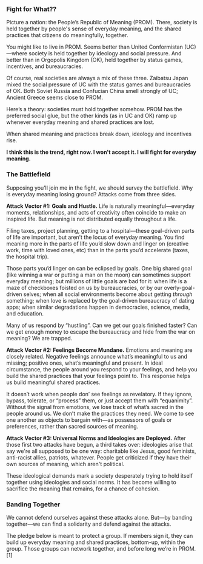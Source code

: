 ### Fight for What??

Picture a nation: the People’s Republic of Meaning (PROM). There, society is held together by people's sense of everyday meaning, and the shared practices that citizens do meaningfully, together.

You might like to live in PROM. Seems better than United Conformistan (UC)—where society is held together by ideology and social pressure. And better than in Orgopolis Kingdom (OK), held together by status games, incentives, and bureaucracies.

Of course, real societies are always a mix of these three. Zaibatsu Japan mixed the social pressure of UC with the status games and bureaucracies of OK. Both Soviet Russia and Confucian China smell strongly of UC; Ancient Greece seems close to PROM.

Here’s a theory: societies must hold together somehow. PROM has the preferred social glue, but the other kinds (as in UC and OK) ramp up whenever everyday meaning and shared practices are lost.

When shared meaning and practices break down, ideology and incentives rise.

**I think this is the trend, right now. I won't accept it. I will fight for everyday meaning.**

### The Battlefield

Supposing you’ll join me in the fight, we should survey the battlefield. Why is everyday meaning losing ground? Attacks come from three sides.

**Attack Vector #1: Goals and Hustle.** Life is naturally meaningful—everyday moments, relationships, and acts of creativity often coincide to make an inspired life. But meaning is not distributed equally throughout a life.

Filing taxes, project planning, getting to a hospital—these goal-driven parts of life are important, but aren’t the locus of everyday meaning. You find meaning more in the parts of life you’d slow down and linger on (creative work, time with loved ones, etc) than in the parts you’d accelerate (taxes, the hospital trip).

Those parts you’d linger on can be eclipsed by goals. One big shared goal (like winning a war or putting a man on the moon) can sometimes support everyday meaning; but millions of little goals are bad for it: when life is a maze of checkboxes foisted on us by bureaucracies, or by our overly-goal-driven selves; when all social environments become about getting *through* something; when love is replaced by the goal-driven bureaucracy of dating apps; when similar degradations happen in democracies, science, media, and education.

Many of us respond by “hustling”. Can we get our goals finished faster? Can we get enough money to escape the bureaucracy and hide from the war on meaning? We are trapped.

**Attack Vector #2: Feelings Become Mundane.** Emotions and meaning are closely related. Negative feelings announce what’s meaningful to us and missing; positive ones, what’s meaningful and present. In ideal circumstance, the people around you respond to your feelings, and help you build the shared practices that your feelings point to. This response helps us build meaningful shared practices.

It doesn’t work when people don’ see feelings as revelatory. If they ignore, bypass, tolerate, or “process” them, or just accept them with “equanimity”. Without the signal from emotions, we lose track of what’s sacred in the people around us. We don’t make the practices they need. We come to see one another as objects to bargain with—as possessors of goals or preferences, rather than sacred sources of meaning.

**Attack Vector #3: Universal Norms and Ideologies are Deployed.** After those first two attacks have begun, a third takes over: ideologies arise that say we're all supposed to be one way: charitable like Jesus, good feminists, anti-racist allies, patriots, whatever. People get criticized if they have their own sources of meaning, which aren't political.

These ideological demands mark a society desperately trying to hold itself together using ideologies and social norms. It has become willing to sacrifice the meaning that remains, for a chance of cohesion.

### Banding Together

We cannot defend ourselves against these attacks alone. But—by banding together—we can find a solidarity and defend against the attacks.

The pledge below is meant to protect a group. If members sign it, they can build up everyday meaning and shared practices, bottom-up, within the group. Those groups can network together, and before long we’re in PROM.[1]